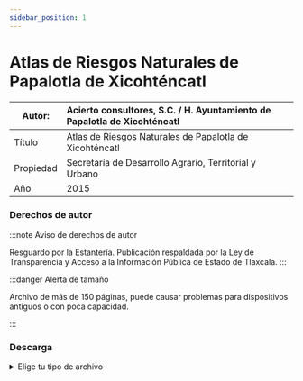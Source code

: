 ```yaml
---
sidebar_position: 1
---
```

# Atlas de Riesgos Naturales de Papalotla de Xicohténcatl

|Autor:| Acierto consultores, S.C. / H. Ayuntamiento de Papalotla de Xicohténcatl |
|--|:--|
|Título|Atlas de Riesgos Naturales de Papalotla de Xicohténcatl|
|Propiedad|Secretaría de Desarrollo Agrario, Territorial y Urbano|
|Año|2015|

### Derechos de autor


:::note Aviso de derechos de autor

Resguardo por la Estantería. Publicación respaldada por la Ley de Transparencia y Acceso a la Información Pública de
Estado de Tlaxcala.
:::

:::danger Alerta de tamaño

Archivo de más de 150 páginas, puede causar problemas para dispositivos antiguos o con poca capacidad.

:::

### Descarga
<details>
  <summary>Elige tu tipo de archivo</summary>
    <div>
        <a href="https://estanteriadigitalpapalotla.s3.us-east-2.amazonaws.com/EstanteriaDigitalDePapalotla/Zonas+de+Riesgo/Atlas-de-Riesgos-2015.pdf"> 📥 Atlas de Riesgos Naturales de Papalotla de Xicohténcatl (PDF)</a>
        </div>
</details>
